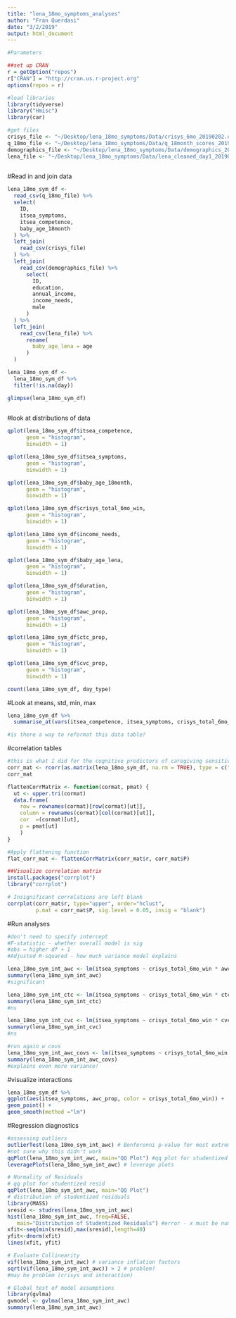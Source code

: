 ```yaml
---
title: "lena_18mo_symptoms_analyses"
author: "Fran Querdasi"
date: "3/2/2019"
output: html_document
---
```


```r
#Parameters

##set up CRAN
r = getOption("repos")
r["CRAN"] = "http://cran.us.r-project.org"
options(repos = r)

#load libraries
library(tidyverse)
library("Hmisc")
library(car)

#get files
crisys_file <- "~/Desktop/lena_18mo_symptoms/Data/crisys_6mo_20190202.csv"
q_18mo_file <- "~/Desktop/lena_18mo_symptoms/Data/q_18month_scores_20190202.csv"
demographics_file <- "~/Desktop/lena_18mo_symptoms/Data/demographics_20190131.csv"
lena_file <- "~/Desktop/lena_18mo_symptoms/Data/lena_cleaned_day1_20190202.csv"
  
```
#Read in and join data
```r
lena_18mo_sym_df <-
  read_csv(q_18mo_file) %>% 
  select(
    ID, 
    itsea_symptoms,
    itsea_competence,
    baby_age_18month
  ) %>% 
  left_join(
    read_csv(crisys_file) 
  ) %>% 
  left_join(
    read_csv(demographics_file) %>% 
      select(
        ID,
        education,
        annual_income,
        income_needs,
        male
      )
  ) %>% 
  left_join(
    read_csv(lena_file) %>% 
      rename(
        baby_age_lena = age
      )
  )

lena_18mo_sym_df <-
  lena_18mo_sym_df %>% 
  filter(!is.na(day))

glimpse(lena_18mo_sym_df)
  
```
#look at distributions of data
```r
qplot(lena_18mo_sym_df$itsea_competence, 
      geom = "histogram",
      binwidth = 1)

qplot(lena_18mo_sym_df$itsea_symptoms, 
      geom = "histogram",
      binwidth = 1)

qplot(lena_18mo_sym_df$baby_age_18month, 
      geom = "histogram",
      binwidth = 1)

qplot(lena_18mo_sym_df$crisys_total_6mo_win, 
      geom = "histogram",
      binwidth = 1)

qplot(lena_18mo_sym_df$income_needs, 
      geom = "histogram",
      binwidth = 1)

qplot(lena_18mo_sym_df$baby_age_lena, 
      geom = "histogram",
      binwidth = 1)

qplot(lena_18mo_sym_df$duration, 
      geom = "histogram",
      binwidth = 1)

qplot(lena_18mo_sym_df$awc_prop, 
      geom = "histogram",
      binwidth = 1)

qplot(lena_18mo_sym_df$ctc_prop, 
      geom = "histogram",
      binwidth = 1)

qplot(lena_18mo_sym_df$cvc_prop, 
      geom = "histogram",
      binwidth = 1)

count(lena_18mo_sym_df, day_type)

```
#Look at means, std, min, max
```r
lena_18mo_sym_df %>% 
  summarise_at(vars(itsea_competence, itsea_symptoms, crisys_total_6mo_win, awc_prop, ctc_prop, cvc_prop), funs(mean, sd, min, max), na.rm = TRUE)

#is there a way to reformat this data table?
```
#correlation tables
```r
#this is what I did for the cognitive predictors of caregiving sensitivity project. They didn't work here though, and I'm not sure why. 
corr_mat <- rcorr(as.matrix(lena_18mo_sym_df, na.rm = TRUE), type = c("pearson"))
corr_mat

flattenCorrMatrix <- function(cormat, pmat) {
  ut <- upper.tri(cormat)
  data.frame(
    row = rownames(cormat)[row(cormat)[ut]],
    column = rownames(cormat)[col(cormat)[ut]],
    cor  =(cormat)[ut],
    p = pmat[ut]
    )
}

#Apply flattening function
flat_corr_mat <- flattenCorrMatrix(corr_mat$r, corr_mat$P)
```
```r
##Visualize correlation matrix
install.packages("corrplot")
library("corrplot")

# Insignificant correlations are left blank
corrplot(corr_mat$r, type="upper", order="hclust", 
         p.mat = corr_mat$P, sig.level = 0.05, insig = "blank")
```
#Run analyses
```r
#don't need to specify intercept
#F-statistic - whether overall model is sig
#obs = higher df + 1 
#Adjusted R-squared - how much variance model explains

lena_18mo_sym_int_awc <- lm(itsea_symptoms ~ crisys_total_6mo_win * awc_prop, data = lena_18mo_sym_df)
summary(lena_18mo_sym_int_awc)
#significant

lena_18mo_sym_int_ctc <- lm(itsea_symptoms ~ crisys_total_6mo_win * ctc_prop, data = lena_18mo_sym_df)
summary(lena_18mo_sym_int_ctc)
#ns

lena_18mo_sym_int_cvc <- lm(itsea_symptoms ~ crisys_total_6mo_win * cvc_prop, data = lena_18mo_sym_df)
summary(lena_18mo_sym_int_cvc)
#ns

#run again w covs
lena_18mo_sym_int_awc_covs <- lm(itsea_symptoms ~ crisys_total_6mo_win * awc_prop + baby_age_lena + male + baby_age_18month, data = lena_18mo_sym_df)
summary(lena_18mo_sym_int_awc_covs)
#explains even more variance!
```
#visualize interactions
```r
lena_18mo_sym_df %>%
ggplot(aes(itsea_symptoms, awc_prop, color = crisys_total_6mo_win)) +
geom_point() +
geom_smooth(method ="lm")
```
#Regression diagnostics
```r
#assessing outliers
outlierTest(lena_18mo_sym_int_awc) # Bonferonni p-value for most extreme obs
#not sure why this didn't work
qqPlot(lena_18mo_sym_int_awc, main="QQ Plot") #qq plot for studentized resid 
leveragePlots(lena_18mo_sym_int_awc) # leverage plots

# Normality of Residuals
# qq plot for studentized resid
qqPlot(lena_18mo_sym_int_awc, main="QQ Plot")
# distribution of studentized residuals
library(MASS)
sresid <- studres(lena_18mo_sym_int_awc) 
hist(lena_18mo_sym_int_awc, freq=FALSE, 
   main="Distribution of Studentized Residuals") #error - x must be numeric
xfit<-seq(min(sresid),max(sresid),length=40) 
yfit<-dnorm(xfit) 
lines(xfit, yfit)

# Evaluate Collinearity
vif(lena_18mo_sym_int_awc) # variance inflation factors 
sqrt(vif(lena_18mo_sym_int_awc)) > 2 # problem?
#may be problem (crisys and interaction)

# Global test of model assumptions
library(gvlma)
gvmodel <- gvlma(lena_18mo_sym_int_awc) 
summary(lena_18mo_sym_int_awc)
```

